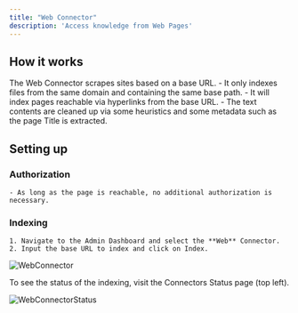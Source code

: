 ```yaml
---
title: "Web Connector"
description: 'Access knowledge from Web Pages'
---
```


## How it works

The Web Connector scrapes sites based on a base URL.
    - It only indexes files from the same domain and containing the same base path.
    - It will index pages reachable via hyperlinks from the base URL.
    - The text contents are cleaned up via some heuristics and some metadata such as the page Title is extracted.

## Setting up

### Authorization

    - As long as the page is reachable, no additional authorization is necessary.

### Indexing

    1. Navigate to the Admin Dashboard and select the **Web** Connector.
    2. Input the base URL to index and click on Index.

![WebConnector](/assets/admin/connectors/web/WebConnector.png)

To see the status of the indexing, visit the Connectors Status page (top left).

![WebConnectorStatus](/assets/admin/connectors/web/WebConnectorStatus.png)
